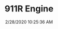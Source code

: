---
width: 1333
height: 2000
title: 911R Engine
description: An original 911R engine.
date: 2/28/2020 10:25:36 AM
cameraMake: Sony
cameraModel: ILCE-7M3
lens: ZEISS Batis 1.8/85
settingsfStop: f/1.8
settingsISO: ISO 160
settingsShutter: 1/100
settingsFocalLength: 85 mm
---